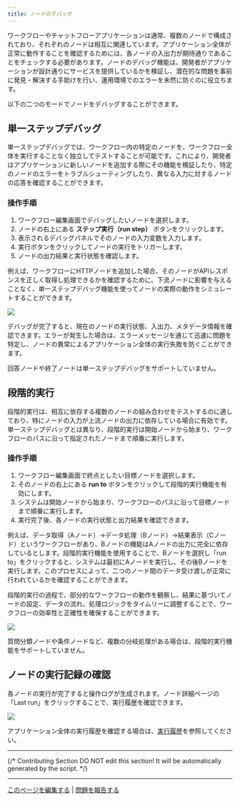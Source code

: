 ```yaml
---
title: ノードのデバッグ
---
```


ワークフローやチャットフローアプリケーションは通常、複数のノードで構成されており、それぞれのノードは相互に関連しています。アプリケーション全体が正常に動作することを確認するためには、各ノードの入出力が期待通りであることをチェックする必要があります。ノードのデバッグ機能は、開発者がアプリケーションが設計通りにサービスを提供しているかを検証し、潜在的な問題を事前に発見・解決する手助けを行い、運用環境でのエラーを未然に防ぐのに役立ちます。

以下の二つのモードでノードをデバッグすることができます。

## 単一ステップデバッグ

単一ステップデバッグでは、ワークフロー内の特定のノードを、ワークフロー全体を実行することなく独立してテストすることが可能です。これにより、開発者はアプリケーションに新しいノードを追加する際にその機能を検証したり、特定のノードのエラーをトラブルシューティングしたり、異なる入力に対するノードの応答を確認することができます。

### 操作手順

1. ワークフロー編集画面でデバッグしたいノードを選択します。
2. ノードの右上にある **ステップ実行（run step）** ボタンをクリックします。
3. 表示されるデバッグパネルでそのノードの入力変数を入力します。
4. 実行ボタンをクリックしてノードの実行をトリガーします。
5. ノードの出力結果と実行状態を確認します。

例えば、ワークフローにHTTPノードを追加した場合、そのノードがAPIレスポンスを正しく取得し処理できるかを確認するために、下流ノードに影響を与えることなく、単一ステップデバッグ機能を使ってノードの実際の動作をシミュレートすることができます。

![](https://assets-docs.dify.ai/2025/04/376c9de6f92cb7a5f97a6661c5e0e9eb.png)

デバッグが完了すると、現在のノードの実行状態、入出力、メタデータ情報を確認できます。エラーが発生した場合は、エラーメッセージを通じて迅速に問題を特定し、ノードの異常によるアプリケーション全体の実行失敗を防ぐことができます。

<Warning>
    回答ノードや終了ノードは単一ステップデバッグをサポートしていません。
</Warning>

## 段階的実行

段階的実行は、相互に依存する複数のノードの組み合わせをテストするのに適しており、特にノードの入力が上流ノードの出力に依存している場合に有効です。単一ステップデバッグとは異なり、段階的実行は開始ノードから始まり、ワークフローのパスに沿って指定されたノードまで順番に実行します。

### 操作手順

1. ワークフロー編集画面で終点としたい目標ノードを選択します。
2. そのノードの右上にある **run to** ボタンをクリックして段階的実行機能を有効にします。
3. システムは開始ノードから始まり、ワークフローのパスに沿って目標ノードまで順番に実行します。
4. 実行完了後、各ノードの実行状態と出力結果を確認できます。

例えば、データ取得（Aノード）→データ処理（Bノード）→結果表示（Cノード）というワークフローがあり、Bノードの機能はAノードの出力に完全に依存しているとします。段階的実行機能を使用することで、Bノードを選択し「run to」をクリックすると、システムは最初にAノードを実行し、その後Bノードを実行します。このプロセスによって、二つのノード間のデータ受け渡しが正常に行われているかを確認することができます。

段階的実行の過程で、部分的なワークフローの動作を観察し、結果に基づいてノードの設定、データの流れ、処理ロジックをタイムリーに調整することで、ワークフローの効率性と正確性を確保することができます。

![](https://assets-docs.dify.ai/2025/04/5bb7e8c6e2f0af38d272d2f4bfa3e90a.png)

<Warning>
    質問分類ノードや条件ノードなど、複数の分岐処理がある場合は、段階的実行機能をサポートしていません。
</Warning>

## ノードの実行記録の確認

各ノードの実行が完了すると操作ログが生成されます。ノード詳細ページの「Last run」をクリックすることで、実行履歴を確認できます。

![](https://assets-docs.dify.ai/2025/04/5ee92e6406979f5101d21865f95a86e5.png)

アプリケーション全体の実行履歴を確認する場合は、[実行履歴](/ja-jp/guides/workflow/debug-and-preview/history-and-logs)を参照してください。

---

{/*
Contributing Section
DO NOT edit this section!
It will be automatically generated by the script.
*/}

---

[このページを編集する](https://github.com/langgenius/dify-docs/edit/main/ja-jp/guides/workflow/debug-and-preview/debug-node-block-point.mdx) | [問題を報告する](https://github.com/langgenius/dify-docs/issues/new?title=ドキュメントの問題%3A%20&body=%23%23%20問題の説明%0A%3C%21--%20発見した問題について簡単に説明してください%20--%3E%0A%0A%23%23%20ページリンク%0Ahttps%3A%2F%2Fgithub.com%2Flanggenius%2Fdify-docs%2Fblob%2Fmain%2Fja-jp/guides/workflow/debug-and-preview%2Fdebug-node-block-point.mdx%0A%0A%23%23%20建议修改%0A%3C%21--%20如果有具体的修改建议，请在此说明%20--%3E%0A%0A%3C%21--%20感谢您对文档质量的关注！%20--%3E)

